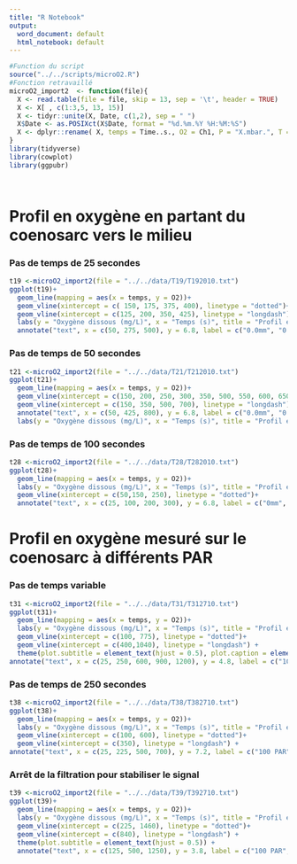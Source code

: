 ```yaml
---
title: "R Notebook"
output:
  word_document: default
  html_notebook: default
---
```





```r
#Function du script
source("../../scripts/microO2.R")
#Fonction retravaillé
microO2_import2  <- function(file){
  X <- read.table(file = file, skip = 13, sep = '\t', header = TRUE)
  X <- X[ , c(1:3,5, 13, 15)]
  X <- tidyr::unite(X, Date, c(1,2), sep = " ")
  X$Date <- as.POSIXct(X$Date, format = "%d.%m.%Y %H:%M:%S")
  X <- dplyr::rename( X, temps = Time..s., O2 = Ch1, P = "X.mbar.", T = "X.C...C.")
}
library(tidyverse)
library(cowplot)
library(ggpubr)




```

# Profil en oxygène en partant du coenosarc vers le milieu

### Pas de temps de 25 secondes

```r
t19 <-microO2_import2(file = "../../data/T19/T192010.txt")
ggplot(t19)+
  geom_line(mapping = aes(x = temps, y = O2))+
  geom_vline(xintercept = c( 150, 175, 375, 400), linetype = "dotted")+
  geom_vline(xintercept = c(125, 200, 350, 425), linetype = "longdash")+
  labs(y = "Oxygène dissous (mg/L)", x = "Temps (s)", title = "Profil en oxygène dissous du coenosarc à une distance maximale \n de 0.4mm de ce dernier par pas de temps régulier") +
  annotate("text", x = c(50, 275, 500), y = 6.8, label = c("0.0mm", "0.4mm", "0.0mm"))

```


### Pas de temps de 50 secondes

```r
t21 <-microO2_import2(file = "../../data/T21/T212010.txt")
ggplot(t21)+
  geom_line(mapping = aes(x = temps, y = O2))+
  geom_vline(xintercept = c(150, 200, 250, 300, 350, 500, 550, 600, 650, 700), linetype = "dotted")+
  geom_vline(xintercept = c(150, 350, 500, 700), linetype = "longdash")+
  annotate("text", x = c(50, 425, 800), y = 6.8, label = c("0.0mm", "0.5mm", "0.0mm" ))+
  labs(y = "Oxygène dissous (mg/L)", x = "Temps (s)", title = "Profil en oxygène dissous du coenosarc à une distance maximale \n de 0.5mm de ce dernier par pas de temps régulier")


```

### Pas de temps de 100 secondes


```r
t28 <-microO2_import2(file = "../../data/T28/T282010.txt")
ggplot(t28)+
  geom_line(mapping = aes(x = temps, y = O2))+
  labs(y = "Oxygène dissous (mg/L)", x = "Temps (s)", title = "Profil en oxygène dissous du coenosarc à une distance maximale \n de 0.3mm de ce dernier par pas de temps régulier") +
  geom_vline(xintercept = c(50,150, 250), linetype = "dotted")+ 
  annotate("text", x = c(25, 100, 200, 300), y = 6.8, label = c("0mm", "0.1mm", "0.2mm", "0.3mm" ))
```


# Profil en oxygène mesuré sur le coenosarc à différents PAR

### Pas de temps variable

```r
t31 <-microO2_import2(file = "../../data/T31/T312710.txt")
ggplot(t31)+
  geom_line(mapping = aes(x = temps, y = O2))+
  labs(y = "Oxygène dissous (mg/L)", x = "Temps (s)", title = "Profil en oxygène dissous mesuré sur le coenosarc \n à différentes intensités lumineuses", subtitle = " Détermination du temps de stabilisation", caption = "Le temps de stabilisation est d'environ 300 secondes") +
  geom_vline(xintercept = c(100, 775), linetype = "dotted")+ 
  geom_vline(xintercept = c(400,1040), linetype = "longdash") +
  theme(plot.subtitle = element_text(hjust = 0.5), plot.caption = element_text(hjust = 0.5)) +
annotate("text", x = c(25, 250, 600, 900, 1200), y = 4.8, label = c("100 PAR", "0 PAR","100 PAR", "0 PAR", "100 PAR"))
```

### Pas de temps de 250 secondes

```r
t38 <-microO2_import2(file = "../../data/T38/T382710.txt")
ggplot(t38)+
  geom_line(mapping = aes(x = temps, y = O2))+
  labs(y = "Oxygène dissous (mg/L)", x = "Temps (s)", title = "Profil en oxygène dissous mesuré sur le coenosarc \n à différentes intensités lumineuses") +
  geom_vline(xintercept = c(100, 600), linetype = "dotted")+ 
  geom_vline(xintercept = c(350), linetype = "longdash") +
annotate("text", x = c(25, 225, 500, 700), y = 7.2, label = c("100 PAR", "0 PAR","100 PAR", "0 PAR"))
```


### Arrêt de la filtration pour stabiliser le signal

```r
t39 <-microO2_import2(file = "../../data/T39/T392710.txt")
ggplot(t39)+
  geom_line(mapping = aes(x = temps, y = O2))+
  labs(y = "Oxygène dissous (mg/L)", x = "Temps (s)", title = "Profil en oxygène dissous mesuré sur le coenosarc \n à différentes intensités lumineuses", subtitle = "Arrêt de la filtration pour la prise de mesure") +
  geom_vline(xintercept = c(225, 1460), linetype = "dotted")+ 
  geom_vline(xintercept = c(840), linetype = "longdash") +
  theme(plot.subtitle = element_text(hjust = 0.5)) +
  annotate("text", x = c(125, 500, 1250), y = 3.8, label = c("100 PAR", "0 PAR","100 PAR"))
```

